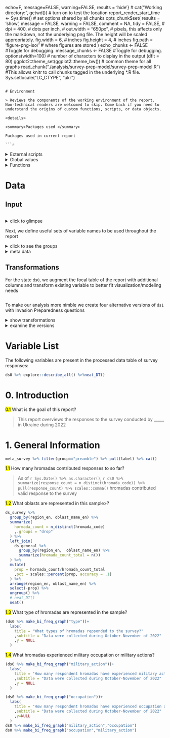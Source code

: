 echo=F, message=FALSE, warning=FALSE, results = 'hide'}
# cat("Working directory: ", getwd()) # turn on to test the location
report_render_start_time <- Sys.time()
# set options shared by all chunks
opts_chunk$set(
  results      = 'show',
  message      = FALSE,
  warning      = FALSE,
  comment      = NA,
  tidy         = FALSE,
  # dpi        = 400, # dots per inch,
  # out.width  = "650px", # pixels, this affects only the markdown, not the underlying png file.  The height will be scaled appropriately.
  fig.width    = 6, # inches
  fig.height   = 4, # inches
  fig.path     = 'figure-png-iso/' # where figures are stored
)
echo_chunks    <- FALSE #Toggle for debugging.
message_chunks <- FALSE #Toggle for debugging.
options(width=100) # number of characters to display in the output (dflt = 80)
ggplot2::theme_set(ggplot2::theme_bw()) # common theme for all graphs
read_chunk("./analysis/survey-prep-model/survey-prep-model.R") #This allows knitr to call chunks tagged in the underlying *.R file.
Sys.setlocale("LC_CTYPE", "ukr")
```

# Environment

> Reviews the components of the working environment of the report. Non-technical readers are welcomed to skip. Come back if you need to understand the origins of custom functions, scripts, or data objects.

<details>

<summary>Packages used </summary>

Packages used in current report

```r
```

</details>

<details>

<summary>External scripts </summary>

Collection of custom functions used in current repository (`sda-information-requests`)

```r
```

</details>

<details>

<summary>Global values </summary>

Values used throughout the report.

```r
```

</details>

<details>

<summary>Functions </summary>

Custom functions defined for use in this report.

```r
```

</details>

# Data

## Input

```r
```

<details>

<summary>click to glimpse </summary>

```r
```

</details>

Next, we define useful sets of variable names to be used throughout the report

<details>

<summary>click to see the groups </summary>

```r
```

</details>

<details>

<summary>meta data </summary>

```r
```

</details>

## Transformations

For the state `ds0`, we augment the focal table of the report with additional columns and transform existing variable to better fit visualization/modeling needs

```r
```

To make our analysis more nimble we create four alternative versions of `ds1` with Invasion Preparedness questions

<details>

<summary>show transformations </summary>

```r
```

```r
```


</details>

<details>

<summary>examine the versions </summary>

```r
```

</details>

# Variable List

The following variables are present in the processed data table of survey responses:

```r
ds0 %>% explore::describe_all() %>%neat_DT()
```

# 0. Introduction

<mark>0.1</mark> What is the goal of this report?

> This report overviews the responses to the survey conducted by \_\_\_\_\_ in Ukraine during 2022


# 1. General Information

```r
meta_survey %>% filter(group=="preamble") %>% pull(label) %>% cat()
```

<mark>1.1</mark> How many hromadas contributed responses to so far?

> As of `r Sys.Date() %>% as.character()`, `r ds0 %>% summarize(response_count = n_distinct(hromada_code)) %>% pull(response_count) %>% scales::comma()` hromadas contributed valid response to the survey

<mark>1.2</mark> What oblasts are represented in this sample>? 


```r
ds_survey %>% 
  group_by(region_en, oblast_name_en) %>% 
  summarize(
    hormada_count = n_distinct(hromada_code)
    ,.groups = "drop"
  ) %>% 
  left_join(
    ds_general %>% 
      group_by(region_en,  oblast_name_en) %>% 
      summarize(hromada_count_total = n())
  ) %>% 
  mutate(
    prop = hormada_count/hromada_count_total
    ,pct = scales::percent(prop, accuracy = .1)
  ) %>% 
  arrange(region_en, oblast_name_en) %>% 
  select(-prop) %>% 
  ungroup() %>%
  # neat_DT()
  neat()
```

<mark>1.3</mark> What type of hromadas are represented in the sample? 
```r
(ds0 %>% make_bi_freq_graph("type"))+
  labs(
    title = "What types of hromadas repsonded to the survey?"
    ,subtitle = "Data were collected during October-November of 2022"
    ,y = NULL
  )
```

<mark>1.4</mark> What hromadas experienced military occupation or  military actions? 
```r
(ds0 %>% make_bi_freq_graph("military_action"))+
  labs(
    title = "How many respondent hromadas have experienced military action at the time of the interview?"
    ,subtitle = "Data were collected during October-November of 2022"
    ,y = NULL
  )

(ds0 %>% make_bi_freq_graph("occupation"))+
  labs(
    title = "How many respondent hromadas have experienced occupation at the time of the interview?"
    ,subtitle = "Data were collected during October-November of 2022"
    ,y=NULL
  )
ds0 %>% make_bi_freq_graph("military_action","occupation")
ds0 %>% make_bi_freq_graph("occupation","military_action")

```

